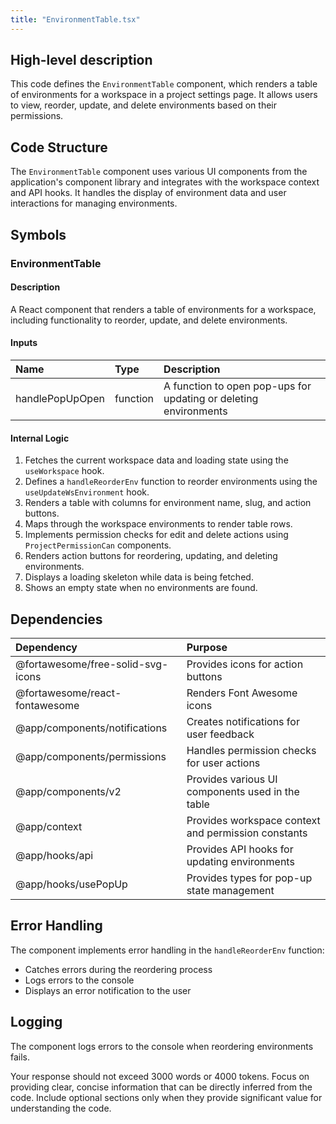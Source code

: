 ```yaml
---
title: "EnvironmentTable.tsx"
---
```


## High-level description
This code defines the `EnvironmentTable` component, which renders a table of environments for a workspace in a project settings page. It allows users to view, reorder, update, and delete environments based on their permissions.

## Code Structure
The `EnvironmentTable` component uses various UI components from the application's component library and integrates with the workspace context and API hooks. It handles the display of environment data and user interactions for managing environments.

## Symbols

### EnvironmentTable
#### Description
A React component that renders a table of environments for a workspace, including functionality to reorder, update, and delete environments.

#### Inputs
| Name | Type | Description |
|:-----|:-----|:------------|
| handlePopUpOpen | function | A function to open pop-ups for updating or deleting environments |

#### Internal Logic
1. Fetches the current workspace data and loading state using the `useWorkspace` hook.
2. Defines a `handleReorderEnv` function to reorder environments using the `useUpdateWsEnvironment` hook.
3. Renders a table with columns for environment name, slug, and action buttons.
4. Maps through the workspace environments to render table rows.
5. Implements permission checks for edit and delete actions using `ProjectPermissionCan` components.
6. Renders action buttons for reordering, updating, and deleting environments.
7. Displays a loading skeleton while data is being fetched.
8. Shows an empty state when no environments are found.

## Dependencies
| Dependency | Purpose |
|:-----------|:--------|
| @fortawesome/free-solid-svg-icons | Provides icons for action buttons |
| @fortawesome/react-fontawesome | Renders Font Awesome icons |
| @app/components/notifications | Creates notifications for user feedback |
| @app/components/permissions | Handles permission checks for user actions |
| @app/components/v2 | Provides various UI components used in the table |
| @app/context | Provides workspace context and permission constants |
| @app/hooks/api | Provides API hooks for updating environments |
| @app/hooks/usePopUp | Provides types for pop-up state management |

## Error Handling
The component implements error handling in the `handleReorderEnv` function:
- Catches errors during the reordering process
- Logs errors to the console
- Displays an error notification to the user

## Logging
The component logs errors to the console when reordering environments fails.

Your response should not exceed 3000 words or 4000 tokens. Focus on providing clear, concise information that can be directly inferred from the code. Include optional sections only when they provide significant value for understanding the code.